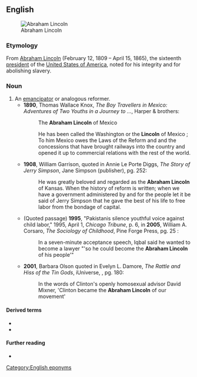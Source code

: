 ==English==
[[File:Abraham Lincoln head on shoulders photo portrait.jpg|thumb|right|Abraham Lincoln]]
===Etymology===
From [[w:Abraham Lincoln|Abraham Lincoln]] (February 12, 1809 – April 15, 1865), the sixteenth [[president]] of the [[w:United States of America|United States of America]], noted for his integrity and for abolishing slavery.

===Noun===
{{en-noun}}

# An [[emancipator]] or analogous reformer.
#* '''1890''', Thomas Wallace Knox, ''The Boy Travellers in Mexico: Adventures of Two Youths in a Journey to ...'', Harper & brothers:
#*: {{qualifier|Table of contents, pg. viii}} The '''Abraham Lincoln''' of Mexico
#*: {{qualifier|pg. 124-5}} He has been called the Washington or the '''Lincoln''' of Mexico ; To him Mexico owes the Laws of the Reform and and the concessions that have brought railways into the country and opened it up to commercial relations with the rest of the world.
#* '''1908''', William Garrison, quoted in Annie Le Porte Diggs, ''The Story of Jerry Simpson'', Jane Simpson (publisher), pg. 252:
#*: He was greatly beloved and regarded as the '''Abraham Lincoln''' of Kansas. When the history of reform is written; when we have a government administered by and for the people let it be said of Jerry Simpson that he gave the best of his life to free labor from the bondage of capital.
#* (Quoted passage) '''1995''', "Pakistanis silence youthful voice against child labor," 1995, April 1, ''Chicago Tribune'', p. 6, in '''2005''', William A. Corsaro, ''The Sociology of Childhood'', Pine Forge Press, pg. 25 {{ISBN|0761987517}}:
#*: In a seven-minute acceptance speech, Iqbal said he wanted to become a lawyer "'so he could become the '''Abraham Lincoln''' of his people'"
#* '''2001''', Barbara Olson quoted in Evelyn L. Damore, ''The Rattle and Hiss of the Tin Gods'', iUniverse, {{ISBN|0595228445}}, pg. 180:
#*: In the words of Clinton's openly homosexual advisor David Mixner, 'Clinton became the '''Abraham Lincoln''' of our movement'

====Derived terms====
* {{l|en|Abraham Lincoln hat}}
* {{l|en|Lincoln rocker}}

====Further reading====
* {{projectlink|pedia}}

[[Category:English eponyms]]